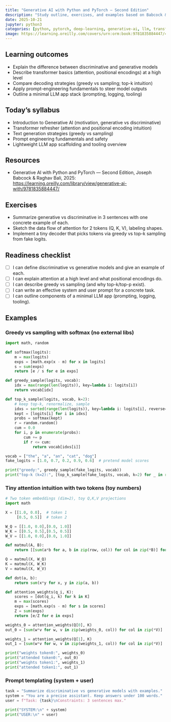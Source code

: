 ```yaml
---
title: "Generative AI with Python and PyTorch — Second Edition"
description: "Study outline, exercises, and examples based on Babcock & Bali (O’Reilly, 2025)."
date: 2025-10-21
jupyter: python3
categories: [python, pytorch, deep-learning, generative-ai, llm, transformers]
image: https://learning.oreilly.com/covers/urn:orm:book:9781835884447/400w/
---
```


## Learning outcomes

-   Explain the difference between discriminative and generative models
-   Describe transformer basics (attention, positional encodings) at a high level
-   Compare decoding strategies (greedy vs sampling; top-k intuition)
-   Apply prompt-engineering fundamentals to steer model outputs
-   Outline a minimal LLM app stack (prompting, logging, tooling) 

## Today's syllabus

-   Introduction to Generative AI (motivation, generative vs discriminative)
-   Transformer refresher (attention and positional encoding intuition)
-   Text generation strategies (greedy vs sampling)
-   Prompt engineering fundamentals and safety
-   Lightweight LLM app scaffolding and tooling overview

## Resources

-   Generative AI with Python and PyTorch — Second Edition, Joseph Babcock & Raghav Bali, 2025: <https://learning.oreilly.com/library/view/generative-ai-with/9781835884447/>

## Exercises

-   Summarize generative vs discriminative in 3 sentences with one concrete example of each.
-   Sketch the data flow of attention for 2 tokens (Q, K, V), labeling shapes.
-   Implement a tiny decoder that picks tokens via greedy vs top-k sampling from fake logits.

## Readiness checklist

-   [ ] I can define discriminative vs generative models and give an example of each.
-   [ ] I can explain attention at a high level and what positional encodings do.
-   [ ] I can describe greedy vs sampling (and why top-k/top-p exist).
-   [ ] I can write an effective system and user prompt for a concrete task.
-   [ ] I can outline components of a minimal LLM app (prompting, logging, tooling).

## Examples

### Greedy vs sampling with softmax (no external libs)

```python
import math, random

def softmax(logits):
    m = max(logits)
    exps = [math.exp(x - m) for x in logits]
    s = sum(exps)
    return [e / s for e in exps]

def greedy_sample(logits, vocab):
    idx = max(range(len(logits)), key=lambda i: logits[i])
    return vocab[idx]

def top_k_sample(logits, vocab, k=2):
    # keep top-k, renormalize, sample
    idxs = sorted(range(len(logits)), key=lambda i: logits[i], reverse=True)[:k]
    kept = [logits[i] for i in idxs]
    probs = softmax(kept)
    r = random.random()
    cum = 0.0
    for i, p in enumerate(probs):
        cum += p
        if r <= cum:
            return vocab[idxs[i]]

vocab = ["the", "a", "an", "cat", "dog"]
fake_logits = [1.0, 0.7, 0.2, 0.9, 0.6]  # pretend model scores

print("greedy:", greedy_sample(fake_logits, vocab))
print("top-k (k=2):", [top_k_sample(fake_logits, vocab, k=2) for _ in range(5)])
```

### Tiny attention intuition with two tokens (toy numbers)

```python
# Two token embeddings (dim=2), toy Q,K,V projections
import math

X = [[1.0, 0.0],  # token 1
     [0.5, 0.5]]  # token 2

W_Q = [[1.0, 0.0],[0.0, 1.0]]
W_K = [[0.5, 0.5],[0.5, 0.5]]
W_V = [[1.0, 0.0],[0.0, 1.0]]

def matmul(A, B):
    return [[sum(a*b for a, b in zip(row, col)) for col in zip(*B)] for row in A]

Q = matmul(X, W_Q)
K = matmul(X, W_K)
V = matmul(X, W_V)

def dot(a, b):
    return sum(x*y for x, y in zip(a, b))

def attention_weights(q_i, K):
    scores = [dot(q_i, k) for k in K]
    m = max(scores)
    exps = [math.exp(s - m) for s in scores]
    Z = sum(exps)
    return [e/Z for e in exps]

weights_0 = attention_weights(Q[0], K)
out_0 = [sum(w*v for w, v in zip(weights_0, col)) for col in zip(*V)]

weights_1 = attention_weights(Q[1], K)
out_1 = [sum(w*v for w, v in zip(weights_1, col)) for col in zip(*V)]

print("weights token0:", weights_0)
print("attended token0:", out_0)
print("weights token1:", weights_1)
print("attended token1:", out_1)
```

### Prompt templating (system + user)

```python
task = "Summarize discriminative vs generative models with examples."
system = "You are a precise assistant. Keep answers under 100 words."
user = f"Task: {task}\nConstraints: 3 sentences max."

print("SYSTEM:\n" + system)
print("USER:\n" + user)
```
